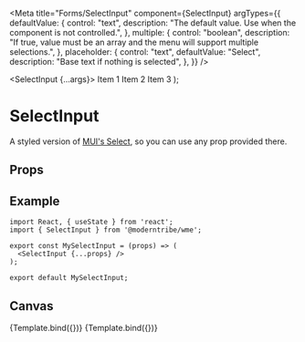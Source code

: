 
<Meta
  title="Forms/SelectInput"
  component={SelectInput}
  argTypes={{
    defaultValue: {
      control: "text",
      description: "The default value. Use when the component is not controlled.",
    },
    multiple: {
      control: "boolean",
      description: "If true, value must be an array and the menu will support multiple selections.",
    },
    placeholder: {
      control: "text",
      defaultValue: "Select",
      description: "Base text if nothing is selected",
    },
  }}
/>

  <SelectInput {...args}>
    <MenuItem id="item1" key="1" value="Item 1">
      Item 1
    </MenuItem>
    <MenuItem id="item2" key="2" value="Item 2">
      Item 2
    </MenuItem>
    <MenuItem id="item3" key="3" value="Item 3">
      Item 3
    </MenuItem>
  </SelectInput>
);

# SelectInput

A styled version of <a href="https://mui.com/material-ui/react-select/" target="_blank">MUI's Select</a>, so you can use any prop provided there.

## Props

<ArgsTable story="." />

## Example

```
import React, { useState } from 'react';
import { SelectInput } from '@moderntribe/wme';

export const MySelectInput = (props) => (
  <SelectInput {...props} />
);

export default MySelectInput;
```

## Canvas

<Canvas>
  <Story
    name="Base"
    args={{
      defaultValue: '',
    }}
  >
    {Template.bind({})}
  </Story>
  <Story
    name="Multiple"
    args={{
      defaultValue: [],
      multiple: true,
    }}
  >
    {Template.bind({})}
  </Story>
</Canvas>
